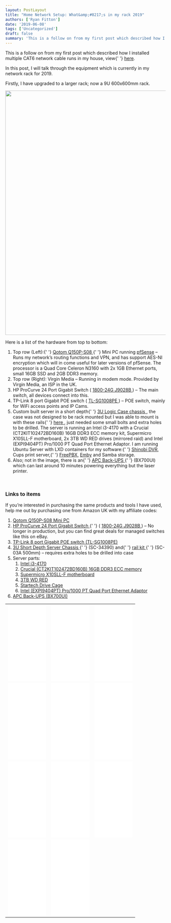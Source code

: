 ```yaml
---
layout: PostLayout
title: "Home Network Setup: What&amp;#8217;s in my rack 2019"
authors: ['Ryan Fitton']
date: '2019-06-08'
tags: ['Uncategorized']
draft: false
summary: 'This is a follow on from my first post which described how I installed multiple CAT6 network cable runs in my house, view here. In this post, I will talk through the equipment which is currently in my network rack for 2019. Firstly, I have upgraded to a larger rack; now a 9U 600x600mm rack. [&amp;hellip;]'
---
```


<p>
  This is a follow on from my first post which described how I installed multiple CAT6 network cable
  runs in my house, view{' '}
  <a href="https://ryanfitton.co.uk/blog/how-i-installed-cat6-ethernet-in-my-home/">here</a>.
</p>
<p>
  In this post, I will talk through the equipment which is currently in my network rack for 2019.
</p>
<p>Firstly, I have upgraded to a larger rack; now a 9U 600x600mm rack.</p>
<p>
  <a href="/static/img/blog/2019/06/IMG_20190608_110024.jpg">
    <img
      loading="lazy"
      src="/static/img/blog/2019/06/IMG_20190608_110024-1024x768.jpg"
      alt=""
      width="1024"
      height="768"
      srcset="/static/img/blog/2019/06/IMG_20190608_110024-1024x768.jpg 1024w, /static/img/blog/2019/06/IMG_20190608_110024-300x225.jpg 300w, /static/img/blog/2019/06/IMG_20190608_110024-768x576.jpg 768w"
      sizes="(max-width: 1024px) 100vw, 1024px"
    />
  </a>
</p>
<p>Here is a list of the hardware from top to bottom:</p>
<ol>
  <li>
    Top row (Left):{' '}
    <a href="https://www.aliexpress.com/item/32863982193.html?spm=a2g0s.9042311.0.0.27424c4dp3dCSF">
      Qotom Q150P-S08
    </a>{' '}
    Mini PC running <a href="https://www.pfsense.org/">pfSense</a> &#8211; Runs my network&#8217;s
    routing functions and VPN, and has support AES-NI encryption which will in come useful for later
    versions of pfSense. The processor is a Quad Core Celeron N3160 with 2x 1GB Ethernet ports,
    small 16GB SSD and 2GB DDR3 memory.
  </li>
  <li>
    Top row (Right): Virgin Media &#8211; Running in modem mode. Provided by Virgin Media, an ISP in
    the UK.
  </li>
  <li>
    HP ProCurve 24 Port Gigabit Switch (
    <a href="https://h10057.www1.hp.com/ecomcat/hpcatalog/specs/provisioner/05/J9028B.htm">
      1800-24G J9028B
    </a>
    ) &#8211; The main switch, all devices connect into this.
  </li>
  <li>
    TP-Link 8 port Gigabit POE switch (
    <a href="https://www.amazon.co.uk/dp/B00CGY449G/ref=as_li_ss_tl?ie=UTF8&amp;linkCode=ll1&amp;tag=ryanfittoncou-21&amp;linkId=38ca8c0cb2bd050b6cc6e0f02e28d441&amp;language=en_GB">
      TL-SG1008PE
    </a>
    ) &#8211; POE switch, mainly for WiFi access points and IP Cams.
  </li>
  <li>
    Custom built server in a short depth{' '}
    <a href="https://www.logic-case.com/products/rackmount-chassis/3u/3u-short-depth-chassis-w-3-x-525-drive-bays-sc-34390/">
      3U Logic Case chassis
    </a>
    , the case was not designed to be rack mounted but I was able to mount is with these rails{' '}
    <a href="https://www.scan.co.uk/products/logic-sc-03a-server-case-500mm-rail-kit-for-2u-3u-and-4u-max-load-35kg">
      here
    </a>
    , just needed some small bolts and extra holes to be drilled. The server is running an Intel
    i3-4170 with a Crucial (CT2KIT102472BD160B) 16GB DDR3 ECC memory kit, Supermicro X10SLL-F
    motherboard, 2x 3TB WD RED drives (mirrored raid) and Intel (EXPI9404PT) Pro/1000 PT Quad Port
    Ethernet Adaptor. I am running Ubuntu Server with LXD containers for my software:{' '}
    <a href="https://gitlab.com/Shinobi-Systems/Shinobi">Shinobi DVR</a>, Cups print server,{' '}
    <a href="https://www.freepbx.org/">FreePBX</a>, <a href="https://emby.media/">Emby</a> and Samba
    storage.
  </li>
  <li>
    Also; not in the image, there is an{' '}
    <a href="https://www.amazon.co.uk/APC-Back-UPS-BX-Uninterruptible-Shutdown/dp/B00T7BYV6W/ref=as_li_ss_tl?keywords=apc+700&amp;qid=1559998754&amp;s=computers&amp;sr=1-4&amp;linkCode=ll1&amp;tag=ryanfittoncou-21&amp;linkId=4b82a7af15071bab059cfbeeb8f3d427&amp;language=en_GB">
      APC Back-UPS
    </a>{' '}
    (BX700UI) which can last around 10 minutes powering everything but the laser printer.
  </li>
</ol>
<p>&nbsp;</p>
<h3>Links to items</h3>
<p>
  If you’re interested in purchasing the same products and tools I have used, help me out by
  purchasing one from Amazon UK with my affiliate codes:
</p>
<ol>
  <li>
    <a href="https://www.aliexpress.com/item/32863982193.html?spm=a2g0s.9042311.0.0.27424c4dp3dCSF">
      Qotom Q150P-S08 Mini PC
    </a>
  </li>
  <li>
    <a href="https://www.amazon.co.uk/HP-J9776A-2530-24G-Gigabit-Switch/dp/B00AN6DJYA/ref=as_li_ss_tl?keywords=HP+ProCurve+24+Port+Gigabit+Switch&amp;qid=1559998307&amp;s=gateway&amp;sr=8-3&amp;linkCode=ll1&amp;tag=ryanfittoncou-21&amp;linkId=8a8902a6a2952748618322a465e6d015&amp;language=en_GB">
      HP ProCurve 24 Port Gigabit Switch
    </a>{' '}
    (
    <a href="https://h10057.www1.hp.com/ecomcat/hpcatalog/specs/provisioner/05/J9028B.htm">
      1800-24G J9028B
    </a>
    ) &#8211; No longer in production, but you can find great deals for managed switches like this
    on eBay.
  </li>
  <li>
    <a href="https://www.amazon.co.uk/dp/B00CGY449G/ref=as_li_ss_tl?ie=UTF8&amp;linkCode=ll1&amp;tag=ryanfittoncou-21&amp;linkId=7939234d93a00a5856f6c407147fb44e&amp;language=en_GB">
      TP-Link 8 port Gigabit POE switch (TL-SG1008PE)
    </a>
  </li>
  <li>
    <a href="https://www.amazon.co.uk/Short-Depth-Server-Chassis-drive/dp/B01IR97CQA/ref=as_li_ss_tl?keywords=logic+case+3u&amp;qid=1559998411&amp;s=computers&amp;sr=1-1&amp;linkCode=ll1&amp;tag=ryanfittoncou-21&amp;linkId=e41fc675509d7ae0e4eccbdffd59848e&amp;language=en_GB">
      3U Short Depth Server Chassis
    </a>{' '}
    (SC-34390) and{' '}
    <a href="https://www.amazon.co.uk/Logic-Case-SC-03A-PRO-550mm-Servers/dp/B00H3EUN1C/ref=as_li_ss_tl?keywords=SC-03A+500mm&amp;qid=1559998565&amp;s=computers&amp;sr=1-3&amp;linkCode=ll1&amp;tag=ryanfittoncou-21&amp;linkId=02cc8818c7195ed71e33a26c6afdd72d&amp;language=en_GB">
      rail kit
    </a>{' '}
    (SC-03A 500mm) &#8211; requires extra holes to be drilled into case
  </li>
  <li>
    Server parts:
    <ol>
      <li>
        <a href="https://www.amazon.co.uk/Intel-BX80646I34170-3-7GHz-Processor-Cache/dp/B00VHKZ6I8/ref=as_li_ss_tl?keywords=Intel+i3-4170&amp;qid=1559998807&amp;s=computers&amp;sr=1-3&amp;linkCode=ll1&amp;tag=ryanfittoncou-21&amp;linkId=03f259f4dcaa0d8bdc61c526061c1eb3&amp;language=en_GB">
          Intel i3-4170
        </a>
      </li>
      <li>
        <a href="https://www.amazon.co.uk/Crucial-CT102472BD160B-PC3-12800-Unbuffered-1024Meg/dp/B008EMA5VU/ref=as_li_ss_tl?keywords=CT2KIT102472BD160B&amp;qid=1559998959&amp;s=computers&amp;sr=1-1&amp;th=1&amp;linkCode=ll1&amp;tag=ryanfittoncou-21&amp;linkId=f6aabbc2eed072e5d7257a2f9e6d38e2&amp;language=en_GB">
          Crucial (CT2KIT102472BD160B) 16GB DDR3 ECC memory
        </a>
      </li>
      <li>
        <a href="https://www.amazon.co.uk/Supermicro-Motherboard-Micro-Motherboards-X10SLL-F/dp/B00D65V9WO/ref=as_li_ss_tl?keywords=Supermicro+X10SLL-F+motherboard&amp;qid=1559999023&amp;s=computers&amp;sr=1-1&amp;linkCode=ll1&amp;tag=ryanfittoncou-21&amp;linkId=713ff46cebf3f989f954500624e61c8f&amp;language=en_GB">
          Supermicro X10SLL-F motherboard
        </a>
      </li>
      <li>
        <a href="https://www.amazon.co.uk/WD-RED-NAS-Hard-Drive/dp/B008JJLW4M/ref=as_li_ss_tl?keywords=3tb+red&amp;qid=1559999128&amp;s=computers&amp;sr=1-1&amp;linkCode=ll1&amp;tag=ryanfittoncou-21&amp;linkId=31ba9d12efe16ae91a1d063201fefae4&amp;language=en_GB">
          3TB WD RED
        </a>
      </li>
      <li>
        <a href="https://www.amazon.co.uk/StarTech-com-Aluminum-Trayless-Mobile-Backplane/dp/B00OUSU8MI/ref=as_li_ss_tl?keywords=startech+4+bay&amp;qid=1559999158&amp;s=computers&amp;sr=1-9&amp;linkCode=ll1&amp;tag=ryanfittoncou-21&amp;linkId=46dad6ad07bcfaff620b3df28919e972&amp;language=en_GB">
          Startech Drive Cage
        </a>
      </li>
      <li>
        <a href="https://www.amazon.co.uk/Intel-1000-Quad-Server-Adapter/dp/B000J34V1C/ref=as_li_ss_tl?keywords=EXPI9404PT&amp;qid=1559999190&amp;s=computers&amp;sr=1-3&amp;linkCode=ll1&amp;tag=ryanfittoncou-21&amp;linkId=55161c8aa412b7b879ddbc3d824c354b&amp;language=en_GB">
          Intel (EXPI9404PT) Pro/1000 PT Quad Port Ethernet Adaptor
        </a>
      </li>
    </ol>
  </li>
  <li>
    <a href="https://www.amazon.co.uk/APC-Back-UPS-BX-Uninterruptible-Shutdown/dp/B00T7BYV6W/ref=as_li_ss_tl?keywords=apc+700&amp;qid=1559998754&amp;s=computers&amp;sr=1-4&amp;linkCode=ll1&amp;tag=ryanfittoncou-21&amp;linkId=4b82a7af15071bab059cfbeeb8f3d427&amp;language=en_GB">
      APC Back-UPS (BX700UI)
    </a>
  </li>
</ol>
<table class="table">
  <tbody>
    <tr>
      <td>
        <iframe
          style="width: 120px; height: 240px;"
          src="//ws-eu.amazon-adsystem.com/widgets/q?ServiceVersion=20070822&amp;OneJS=1&amp;Operation=GetAdHtml&amp;MarketPlace=GB&amp;source=ss&amp;ref=as_ss_li_til&amp;ad_type=product_link&amp;tracking_id=ryanfittoncou-21&amp;language=en_GB&amp;marketplace=amazon&amp;region=GB&amp;placement=B00AN6DJYA&amp;asins=B00AN6DJYA&amp;linkId=e80fe8b917015566b2fd2880d2eab609&amp;show_border=true&amp;link_opens_in_new_window=true"
          frameborder="0"
          marginwidth="0"
          marginheight="0"
          scrolling="no"
        ></iframe>
      </td>
      <td>
        <iframe
          style="width: 120px; height: 240px;"
          src="//ws-eu.amazon-adsystem.com/widgets/q?ServiceVersion=20070822&amp;OneJS=1&amp;Operation=GetAdHtml&amp;MarketPlace=GB&amp;source=ss&amp;ref=as_ss_li_til&amp;ad_type=product_link&amp;tracking_id=ryanfittoncou-21&amp;language=en_GB&amp;marketplace=amazon&amp;region=GB&amp;placement=B00CGY449G&amp;asins=B00CGY449G&amp;linkId=9a74ccf41b5d2437f5bf2c6d3d46bb7b&amp;show_border=true&amp;link_opens_in_new_window=true"
          frameborder="0"
          marginwidth="0"
          marginheight="0"
          scrolling="no"
        ></iframe>
      </td>
      <td>
        <iframe
          style="width: 120px; height: 240px;"
          src="//ws-eu.amazon-adsystem.com/widgets/q?ServiceVersion=20070822&amp;OneJS=1&amp;Operation=GetAdHtml&amp;MarketPlace=GB&amp;source=ss&amp;ref=as_ss_li_til&amp;ad_type=product_link&amp;tracking_id=ryanfittoncou-21&amp;language=en_GB&amp;marketplace=amazon&amp;region=GB&amp;placement=B01IR97CQA&amp;asins=B01IR97CQA&amp;linkId=61896ac86f5109aa34e07838b54144d3&amp;show_border=true&amp;link_opens_in_new_window=true"
          frameborder="0"
          marginwidth="0"
          marginheight="0"
          scrolling="no"
        ></iframe>
      </td>
    </tr>
    <tr>
      <td>
        <iframe
          style="width: 120px; height: 240px;"
          src="//ws-eu.amazon-adsystem.com/widgets/q?ServiceVersion=20070822&amp;OneJS=1&amp;Operation=GetAdHtml&amp;MarketPlace=GB&amp;source=ss&amp;ref=as_ss_li_til&amp;ad_type=product_link&amp;tracking_id=ryanfittoncou-21&amp;language=en_GB&amp;marketplace=amazon&amp;region=GB&amp;placement=B00H3EUN1C&amp;asins=B00H3EUN1C&amp;linkId=ebf1b179425ac63ba0e937561f7ce219&amp;show_border=true&amp;link_opens_in_new_window=true"
          frameborder="0"
          marginwidth="0"
          marginheight="0"
          scrolling="no"
        ></iframe>
      </td>
      <td>
        <iframe
          style="width: 120px; height: 240px;"
          src="//ws-eu.amazon-adsystem.com/widgets/q?ServiceVersion=20070822&amp;OneJS=1&amp;Operation=GetAdHtml&amp;MarketPlace=GB&amp;source=ss&amp;ref=as_ss_li_til&amp;ad_type=product_link&amp;tracking_id=ryanfittoncou-21&amp;language=en_GB&amp;marketplace=amazon&amp;region=GB&amp;placement=B00VHKZ6I8&amp;asins=B00VHKZ6I8&amp;linkId=a720053647ab714cd87f7a57d29b0015&amp;show_border=true&amp;link_opens_in_new_window=true"
          frameborder="0"
          marginwidth="0"
          marginheight="0"
          scrolling="no"
        ></iframe>
      </td>
      <td>
        <iframe
          style="width: 120px; height: 240px;"
          src="//ws-eu.amazon-adsystem.com/widgets/q?ServiceVersion=20070822&amp;OneJS=1&amp;Operation=GetAdHtml&amp;MarketPlace=GB&amp;source=ss&amp;ref=as_ss_li_til&amp;ad_type=product_link&amp;tracking_id=ryanfittoncou-21&amp;language=en_GB&amp;marketplace=amazon&amp;region=GB&amp;placement=B008EMA5VU&amp;asins=B008EMA5VU&amp;linkId=fa1abe52e428228d1e3d6d4d6f4e4a7f&amp;show_border=true&amp;link_opens_in_new_window=true"
          frameborder="0"
          marginwidth="0"
          marginheight="0"
          scrolling="no"
        ></iframe>
      </td>
    </tr>
    <tr>
      <td>
        <iframe
          style="width: 120px; height: 240px;"
          src="//ws-eu.amazon-adsystem.com/widgets/q?ServiceVersion=20070822&amp;OneJS=1&amp;Operation=GetAdHtml&amp;MarketPlace=GB&amp;source=ss&amp;ref=as_ss_li_til&amp;ad_type=product_link&amp;tracking_id=ryanfittoncou-21&amp;language=en_GB&amp;marketplace=amazon&amp;region=GB&amp;placement=B00D65V9WO&amp;asins=B00D65V9WO&amp;linkId=2e3834ebedee8b0d9db59132c831be5f&amp;show_border=true&amp;link_opens_in_new_window=true"
          frameborder="0"
          marginwidth="0"
          marginheight="0"
          scrolling="no"
        ></iframe>
      </td>
      <td>
        <iframe
          style="width: 120px; height: 240px;"
          src="//ws-eu.amazon-adsystem.com/widgets/q?ServiceVersion=20070822&amp;OneJS=1&amp;Operation=GetAdHtml&amp;MarketPlace=GB&amp;source=ss&amp;ref=as_ss_li_til&amp;ad_type=product_link&amp;tracking_id=ryanfittoncou-21&amp;language=en_GB&amp;marketplace=amazon&amp;region=GB&amp;placement=B008JJLW4M&amp;asins=B008JJLW4M&amp;linkId=cfcf0fc8f90dad3fdc33ba9e6ed7d8b2&amp;show_border=true&amp;link_opens_in_new_window=true"
          frameborder="0"
          marginwidth="0"
          marginheight="0"
          scrolling="no"
        ></iframe>
      </td>
      <td>
        <iframe
          style="width: 120px; height: 240px;"
          src="//ws-eu.amazon-adsystem.com/widgets/q?ServiceVersion=20070822&amp;OneJS=1&amp;Operation=GetAdHtml&amp;MarketPlace=GB&amp;source=ss&amp;ref=as_ss_li_til&amp;ad_type=product_link&amp;tracking_id=ryanfittoncou-21&amp;language=en_GB&amp;marketplace=amazon&amp;region=GB&amp;placement=B00OUSU8MI&amp;asins=B00OUSU8MI&amp;linkId=97ab516aeeea8528603ff3b81b219a4f&amp;show_border=true&amp;link_opens_in_new_window=true"
          frameborder="0"
          marginwidth="0"
          marginheight="0"
          scrolling="no"
        ></iframe>
      </td>
    </tr>
    <tr>
      <td>
        <iframe
          style="width: 120px; height: 240px;"
          src="//ws-eu.amazon-adsystem.com/widgets/q?ServiceVersion=20070822&amp;OneJS=1&amp;Operation=GetAdHtml&amp;MarketPlace=GB&amp;source=ss&amp;ref=as_ss_li_til&amp;ad_type=product_link&amp;tracking_id=ryanfittoncou-21&amp;language=en_GB&amp;marketplace=amazon&amp;region=GB&amp;placement=B000J34V1C&amp;asins=B000J34V1C&amp;linkId=947aba85585ee0e982c2394ece99cc13&amp;show_border=true&amp;link_opens_in_new_window=true"
          frameborder="0"
          marginwidth="0"
          marginheight="0"
          scrolling="no"
        ></iframe>
      </td>
      <td>
        <iframe
          style="width: 120px; height: 240px;"
          src="//ws-eu.amazon-adsystem.com/widgets/q?ServiceVersion=20070822&amp;OneJS=1&amp;Operation=GetAdHtml&amp;MarketPlace=GB&amp;source=ss&amp;ref=as_ss_li_til&amp;ad_type=product_link&amp;tracking_id=ryanfittoncou-21&amp;language=en_GB&amp;marketplace=amazon&amp;region=GB&amp;placement=B00T7BYV6W&amp;asins=B00T7BYV6W&amp;linkId=35f29daf2a89621c97addeb4f3963119&amp;show_border=true&amp;link_opens_in_new_window=true"
          frameborder="0"
          marginwidth="0"
          marginheight="0"
          scrolling="no"
        ></iframe>
      </td>
      <td></td>
    </tr>
  </tbody>
</table>
<p>&nbsp;</p>
